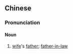 ==Chinese==
{{zh-forms|type=21|alt=丈儂公-Min Nan}}

===Pronunciation===
{{zh-pron
|mn=qz:tiǔⁿ-lâng-kong/xm,tp,kh:tiūⁿ-lâng-kong/zz:tiòⁿ-lâng-kong
|cat=n
}}

====Noun====
{{zh-noun}}

# {{lb|zh|Min Nan}} [[wife]]'s [[father]]; [[father-in-law]]